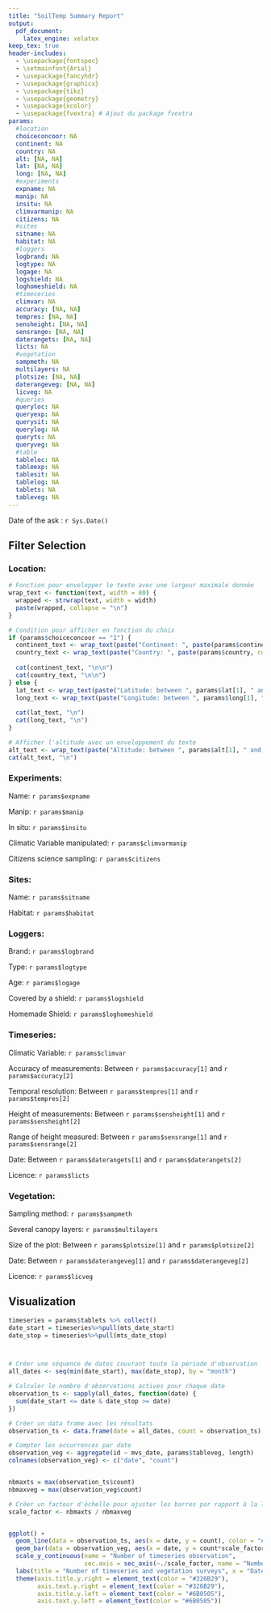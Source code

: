 ---
title: "SoilTemp Summary Report"
output:
  pdf_document:
    latex_engine: xelatex
keep_tex: true
header-includes:
  - \usepackage{fontspec}
  - \setmainfont{Arial}
  - \usepackage{fancyhdr}
  - \usepackage{graphicx}
  - \usepackage{tikz}
  - \usepackage{geometry}
  - \usepackage{xcolor}
  - \usepackage{fvextra} # Ajout du package fvextra
params:
  #location
  choiceconcoor: NA
  continent: NA
  country: NA
  alt: [NA, NA]
  lat: [NA, NA]
  long: [NA, NA]
  #experiments
  expname: NA
  manip: NA
  insitu: NA
  climvarmanip: NA
  citizens: NA
  #sites
  sitname: NA
  habitat: NA
  #loggers
  logbrand: NA
  logtype: NA
  logage: NA
  logshield: NA
  loghomeshield: NA
  #timeseries
  climvar: NA
  accuracy: [NA, NA]
  tempres: [NA, NA]
  sensheight: [NA, NA]
  sensrange: [NA, NA]
  daterangets: [NA, NA]
  licts: NA
  #vegetation 
  sampmeth: NA
  multilayers: NA
  plotsize: [NA, NA]
  daterangeveg: [NA, NA]
  licveg: NA
  #queries
  queryloc: NA
  queryexp: NA
  querysit: NA
  querylog: NA
  queryts: NA
  queryveg: NA
  #table
  tableloc: NA
  tableexp: NA
  tablesit: NA
  tablelog: NA
  tablets: NA
  tableveg: NA
---



Date of the ask : `r Sys.Date()`



## Filter Selection 

### Location: 
```{r, echo=FALSE, results='asis', message=FALSE}
# Fonction pour envelopper le texte avec une largeur maximale donnée
wrap_text <- function(text, width = 80) {
  wrapped <- strwrap(text, width = width)
  paste(wrapped, collapse = "\n")
}

# Condition pour afficher en fonction du choix
if (params$choiceconcoor == "1") {
  continent_text <- wrap_text(paste("Continent: ", paste(params$continent, collapse = ", ")))
  country_text <- wrap_text(paste("Country: ", paste(params$country, collapse = ", ")))
  
  cat(continent_text, "\n\n")
  cat(country_text, "\n\n")
} else {
  lat_text <- wrap_text(paste("Latitude: between ", params$lat[1], " and ", params$lat[2]))
  long_text <- wrap_text(paste("Longitude: between ", params$long[1], " and ", params$long[2]))
  
  cat(lat_text, "\n")
  cat(long_text, "\n")
}

# Afficher l'altitude avec un enveloppement du texte
alt_text <- wrap_text(paste("Altitude: between ", params$alt[1], " and ", params$alt[2]))
cat(alt_text, "\n")

```


### Experiments:

Name: `r params$expname`

Manip: `r params$manip`

In situ: `r params$insitu`

Climatic Variable manipulated: `r params$climvarmanip`

Citizens science sampling: `r params$citizens`


### Sites:

Name: `r params$sitname`

Habitat: `r params$habitat`


### Loggers:

Brand: `r params$logbrand`

Type: `r params$logtype`

Age: `r params$logage`

Covered by a shield: `r params$logshield`

Homemade Shield: `r params$loghomeshield`


### Timeseries:

Climatic Variable: `r params$climvar`

Accuracy of measurements: Between `r params$accuracy[1]` and `r params$accuracy[2]`

Temporal resolution: Between `r params$tempres[1]` and `r params$tempres[2]`

Height of measurements: Between `r params$sensheight[1]` and `r params$sensheight[2]`

Range of height measured: Between `r params$sensrange[1]` and `r params$sensrange[2]`

Date: Between `r params$daterangets[1]` and `r params$daterangets[2]`

Licence: `r params$licts`


### Vegetation:

Sampling method: `r params$sampmeth`

Several canopy layers: `r params$multilayers`

Size of the plot: Between `r params$plotsize[1]` and `r params$plotsize[2]`

Date: Between `r params$daterangeveg[1]` and `r params$daterangeveg[2]`

Licence: `r params$licveg`


## Visualization

```{r, echo=FALSE}
timeseries = params$tablets %>% collect()
date_start = timeseries%>%pull(mts_date_start)
date_stop = timeseries%>%pull(mts_date_stop)



# Créer une séquence de dates couvrant toute la période d'observation
all_dates <- seq(min(date_start), max(date_stop), by = "month")

# Calculer le nombre d'observations actives pour chaque date
observation_ts <- sapply(all_dates, function(date) {
  sum(date_start <= date & date_stop >= date)
})

# Créer un data frame avec les résultats
observation_ts <- data.frame(date = all_dates, count = observation_ts)

# Compter les occurrences par date
observation_veg <- aggregate(id ~ mvs_date, params$tableveg, length)
colnames(observation_veg) <- c("date", "count")


nbmaxts = max(observation_ts$count)
nbmaxveg = max(observation_veg$count)

# Créer un facteur d'échelle pour ajuster les barres par rapport à la ligne
scale_factor <- nbmaxts / nbmaxveg


ggplot() + 
  geom_line(data = observation_ts, aes(x = date, y = count), color = "#CF0A0A") + 
  geom_bar(data = observation_veg, aes(x = date, y = count*scale_factor), stat = "identity", fill = "#50AB42", alpha = 0.5) + 
  scale_y_continuous(name = "Number of timeseries observation", 
                     sec.axis = sec_axis(~./scale_factor, name = "Number of vegetation surveys")) + 
  labs(title = "Number of timeseries and vegetation surveys", x = "Date", y = "Number of observations") + 
  theme(axis.title.y.right = element_text(color = "#326B29"),
        axis.text.y.right = element_text(color = "#326B29"), 
        axis.title.y.left = element_text(color = "#6B0505"), 
        axis.text.y.left = element_text(color = "#6B0505"))
```











